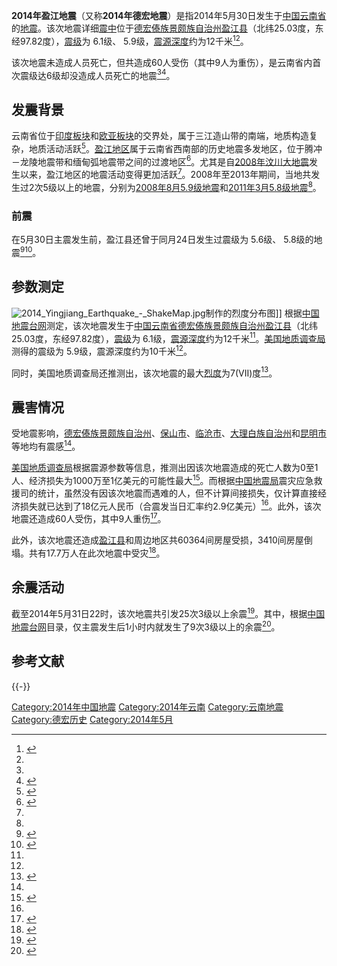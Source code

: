 {{NoteTA|G1=Earthquake}}
{{UTC+8}}
{{Infobox earthquake
|title = 2014年盈江地震
| map2 = {{Location map | China Yunnan
| label = 震中
| lat = 25.029
| long = 97.823
| mark = Bullseye1.png
| marksize = 40
| position = top
| width = 250
| float = center
| caption =
| relief =}}
|map2_caption = 震中在中國雲南省的位置
|image = 
|date = 2014年5月30日
|magnitude = {{M|S|link=y}} 6.1（[[中国地震台网|CENC]]）<ref name=CENC /><br />{{M|W|link=y}} 5.9（[[美国地质调查局|USGS]]）<ref name=USGS />
|depth = {{convert|12|km|mi|1}}
|location = {{CHN}}[[云南省|云南省]][[盈江县|盈江县]]<br />{{coord|25.029|N|97.823|E|display=inline,title}}
|countries affected = {{CHN}}<br />{{flag|Burma}}
|casualties = 60人受伤（其中9人重伤）<ref name=ZM />
}}
'''2014年盈江地震'''（又称'''2014年德宏地震'''）是指2014年5月30日发生于[[中国|中国]][[云南省|云南省]]的[[地震|地震]]。该次地震详细[[震中|震中]]位于[[德宏傣族景颇族自治州|德宏傣族景颇族自治州]][[盈江县|盈江县]]（北纬25.03度，东经97.82度），[[震级|震级]]为{{M|S|link=y}} 6.1级、{{M|W|link=y}} 5.9级，[[震源深度|震源深度]]约为12千米<ref>{{cite web|title=云南盈江发生6.1级地震 43人受伤15万人受灾|url=http://news.sohu.com/20140531/n400274721.shtml|publisher=搜狐新闻|accessdate=2014-05-31|language=zh-hans|date=2014-05-31|archive-url=https://web.archive.org/web/20150414125049/http://news.sohu.com/20140531/n400274721.shtml|archive-date=2015-04-14|dead-url=no}}</ref><ref name=USGS />。

该次地震未造成人员死亡，但共造成60人受伤（其中9人为重伤），是云南省内首次震级达6级却没造成人员死亡的地震<ref name=ZM /><ref>{{Cite news |url=https://www.tianqi.com/news/180846.html |title=云南历史上发生过哪些大地震 云南地震历史记录 |publisher=天气网 |language=zh-hans |accessdate=2019-09-28 |archive-url=https://web.archive.org/web/20171015183321/http://www.tianqi.com/news/180846.html |archive-date=2017-10-15 |dead-url=no }}</ref>。

== 发震背景 ==
云南省位于[[印度板块|印度板块]]和[[欧亚板块|欧亚板块]]的交界处，属于三江造山带的南端，地质构造复杂，地质活动活跃<ref>{{Cite journal|title=Earthquake Mechanism of Yunnan Plateau With Reference to Its Tectonic Fram |language=en |author1=Y. Zundian |author2=O. Zuoji |author3=L. Zhengya |journal=Yunnan Geology |year=2002 |volume=21 |issue=1 |pages=1-20 }}</ref>。[[盈江县|盈江地区]]属于云南省西南部的历史地震多发地区，位于腾冲－龙陵地震带和缅甸弧地震带之间的过渡地区<ref name=XF>{{Cite journal |author1=徐甫坤 |author2=张彦琪 |author3=苏有锦 |title=2014年云南盈江MS6．1地震前后序列分布差异研究 |journal=地震研究 |year=2015 |volume=38 |issue=4 |pages=525-534 |language=zh-hans }}</ref>。尤其是自[[2008年汶川大地震|2008年汶川大地震]]发生以来，盈江地区的地震活动变得更加活跃<ref name=WK />。2008年至2013年期间，当地共发生过2次5级以上的地震，分别为[[2008年德宏地震|2008年8月5.9级地震]]和[[2011年盈江地震|2011年3月5.8级地震]]<ref name=ZX />。

=== 前震 ===
在5月30日主震发生前，盈江县还曾于同月24日发生过震级为{{M|S|link=y}} 5.6级、{{M|W|link=y}} 5.8级的地震<ref>{{Cite web |url=http://news.ceic.ac.cn/CC20140524044921.html |title=云南省德宏傣族景颇族自治州盈江县5.6级地震 |language=zh-hans |access-date=2019-09-28 |date=2014-05-24 |publisher=[[中国地震台网|中国地震台网]] |archive-url=https://web.archive.org/web/20140723110721/http://news.ceic.ac.cn/CC20140524044921.html |archive-date=2014-07-23 |dead-url=no }}</ref><ref>{{Cite web |url=https://earthquake.usgs.gov/earthquakes/eventpage/usb000r1y6/executive |title=M 5.8 - 27km NNW of Pingyuan, China |date=2014-05-23 |access-date=2019-09-28 |publisher=[[美国地质调查局|美国地质调查局]] |language=en |archive-date=2019-09-28 |archive-url=https://web.archive.org/web/20190928024832/https://earthquake.usgs.gov/earthquakes/eventpage/usb000r1y6/executive }}</ref>。

== 参数测定 ==
[[File:2014_Yingjiang_Earthquake_-_ShakeMap.jpg|thumb]]制作的烈度分布图]]
根据[[中国地震台网|中国地震台网]]测定，该次地震发生于[[中国|中国]][[云南省|云南省]][[德宏傣族景颇族自治州|德宏傣族景颇族自治州]][[盈江县|盈江县]]（北纬25.03度，东经97.82度），[[震级|震级]]为{{M|S|link=y}} 6.1级，[[震源深度|震源深度]]约为12千米<ref name=CENC />。[[美国地质调查局|美国地质调查局]]测得的震级为{{M|W|link=y}} 5.9级，震源深度约为10千米<ref name=USGS />。

同时，美国地质调查局还推测出，该次地震的最大[[修订麦加利地震烈度|烈度]]为7(VII)度<ref name=ShakeMap>{{Cite web |url=https://earthquake.usgs.gov/earthquakes/eventpage/usc000r8xg/shakemap/intensity |title=M 5.9 - 29km NNW of Pingyuan, China - ShakeMap |language=en |publisher=[[美国地质调查局|美国地质调查局]] |date=2014-08-22 |access-date=2019-09-28 |archive-date=2019-09-28 |archive-url=https://web.archive.org/web/20190928022002/https://earthquake.usgs.gov/earthquakes/eventpage/usc000r8xg/shakemap/intensity }}</ref>。

== 震害情况 ==
受地震影响，[[德宏傣族景颇族自治州|德宏傣族景颇族自治州]]、[[保山市|保山市]]、[[临沧市|临沧市]]、[[大理白族自治州|大理白族自治州]]和[[昆明市|昆明市]]等地均有震感<ref name=WK />。

[[美国地质调查局|美国地质调查局]]根据震源参数等信息，推测出因该次地震造成的死亡人数为0至1人、经济损失为1000万至1亿美元的可能性最大<ref>{{Cite web |url=https://earthquake.usgs.gov/earthquakes/eventpage/usc000r8xg/pager |title=M 5.9 - 29km NNW of Pingyuan, China - PAGER |language=en |access-date=2019-09-28 |date=2014-08-22 |publisher=[[美国地质调查局|美国地质调查局]] |archive-date=2019-09-28 |archive-url=https://web.archive.org/web/20190928023217/https://earthquake.usgs.gov/earthquakes/eventpage/usc000r8xg/pager }}</ref>。而根据[[中国地震局|中国地震局]]震灾应急救援司的统计，虽然没有因该次地震而遇难的人，但不计算间接损失，仅计算直接经济损失就已达到了18亿元人民币（合震发当日汇率约2.9亿美元）<ref name=ZM />。此外，该次地震还造成60人受伤，其中9人重伤<ref>{{Cite news |url=http://www.dehong.gov.cn/news/dh/content-16-15628-1.html |title=“5•24”、“5•30”地震共造成60人受伤 |publisher=德宏新闻 |language=zh-hans |access-date=2019-09-28 |date=2014-06-04 |archive-date=2019-09-28 |archive-url=https://web.archive.org/web/20190928023219/http://www.dehong.gov.cn/news/dh/content-16-15628-1.html }}</ref>。

此外，该次地震还造成[[盈江县|盈江县]]和周边地区共60364间房屋受损，3410间房屋倒塌。共有17.7万人在此次地震中受灾<ref name=WK>{{Cite journal |title=云南盈江2014年5·30 Ms 6.1地震的主要震害特征 |language=zh-hans |journal=地质力学学报 |author1=吴坤罡 |author2=吴中海 |author3=黄小龙 |author4=冯卉 |author5=周春景 |volume=21 |issue=1 |year=2015 |pages=87-96}}</ref>。

== 余震活动 ==
截至2014年5月31日22时，该次地震共引发25次3级以上余震<ref name=ZX>{{Cite journal |author1=赵旭 |author2=黄志斌 |author3=房立华 |title=2014年云南盈江M_S6.1地震震源机制研究 |journal=中国地震 |year=2014 |volume=30 |issue=3 |pages=462-473 |language=zh-hans }}</ref>。其中，根据[[中国地震台网|中国地震台网]]目录，仅主震发生后1小时内就发生了9次3级以上的余震<ref>{{Cite web |url=http://www.ceic.ac.cn/history?start=2014-01-01&end=2014-12-20&weidu1=&weidu2=&jingdu1=&jingdu2=&height1=&height2=&zhenji1=5.5&zhenji2=&sub=%E6%9F%A5%E8%AF%A2 |title=历史查询 - 2014-05-30 |language=zh-hans |publisher=[[中国地震台网|中国地震台网]] |access-date=2019-09-28 }}</ref>。

== 参考文献 ==
{{Reflist|2|refs=
* <ref name=CENC>{{Cite web |url=http://news.ceic.ac.cn/CC20140530092013.html |title=云南省德宏傣族景颇族自治州盈江县6.1级地震 |date=2014-05-30 |access-date=2019-09-28 |language=zh-hans |publisher=[[中国地震台网|中国地震台网]] |archive-url=https://web.archive.org/web/20160925081041/http://news.ceic.ac.cn/CC20140530092013.html |archive-date=2016-09-25 |dead-url=no }}</ref>
* <ref name=USGS>{{Cite web |url=https://earthquake.usgs.gov/earthquakes/eventpage/usc000r8xg/executive |title=M 5.9 - 29km NNW of Pingyuan, China |date=2014-05-30 |access-date=2019-09-28 |language=en |publisher=[[美国地质调查局|美国地质调查局]] }}</ref>
* <ref name=ZM>{{Cite journal |author1=赵明 |author2=尹光辉 |author3=侯建盛 |title=云南盈江6．1级地震抗震救灾工作总结与启示 |journal=中国应急管理 |year=2014 |issue=6 |pages=41-43 |language=zh-hans |url=http://www.cnki.com.cn/Article/CJFDTotal-YIGU201406013.htm |access-date=2019-09-28 }}</ref>
}}

{{-}}
{{2014年地震|nocat}}
{{中国地震}}
{{云南地理|地质}}
[[Category:2014年中国地震|Category:2014年中国地震]]
[[Category:2014年云南|Category:2014年云南]]
[[Category:云南地震|Category:云南地震]]
[[Category:德宏历史|Category:德宏历史]]
[[Category:2014年5月|Category:2014年5月]]